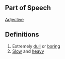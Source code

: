 ==Part of Speech==
[[Adjective]]
==Definitions==
#Extremely [[dull]] or [[boring]]
#[[Slow]] and [[heavy]]